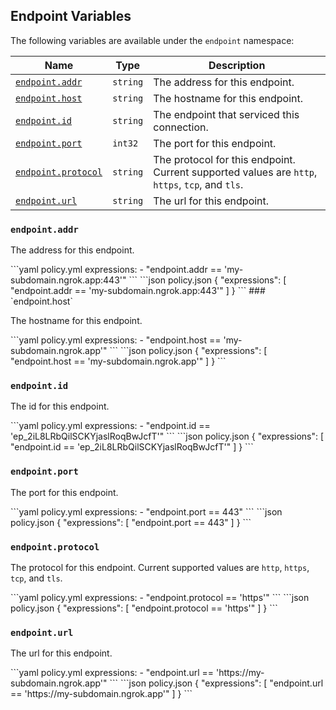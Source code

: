 

## Endpoint Variables

The following variables are available under the `endpoint` namespace:

| Name                                     | Type     | Description                                                                                     |
| ---------------------------------------- | -------- | ----------------------------------------------------------------------------------------------- |
| [`endpoint.addr`](#endpointaddr)         | `string` | The address for this endpoint.                                                                  |
| [`endpoint.host`](#endpointhost)         | `string` | The hostname for this endpoint.                                                                 |
| [`endpoint.id`](#endpointid)             | `string` | The endpoint that serviced this connection.                                                     |
| [`endpoint.port`](#endpointport)         | `int32`  | The port for this endpoint.                                                                     |
| [`endpoint.protocol`](#endpointprotocol) | `string` | The protocol for this endpoint. Current supported values are `http`, `https`, `tcp`, and `tls`. |
| [`endpoint.url`](#endpointurl)           | `string` | The url for this endpoint.                                                                      |

### `endpoint.addr`

The address for this endpoint.

<CodeGroup>
```yaml policy.yml
expressions:
  - "endpoint.addr == 'my-subdomain.ngrok.app:443'"
```
```json policy.json
{
  "expressions": [
    "endpoint.addr == 'my-subdomain.ngrok.app:443'"
  ]
}
```
</CodeGroup>
### `endpoint.host`

The hostname for this endpoint.

<CodeGroup>
```yaml policy.yml
expressions:
  - "endpoint.host == 'my-subdomain.ngrok.app'"
```
```json policy.json
{
  "expressions": [
    "endpoint.host == 'my-subdomain.ngrok.app'"
  ]
}
```
</CodeGroup>

### `endpoint.id`

The id for this endpoint.

<CodeGroup>
```yaml policy.yml
expressions:
  - "endpoint.id == 'ep_2iL8LRbQilSCKYjaslRoqBwJcfT'"
```
```json policy.json
{
  "expressions": [
    "endpoint.id == 'ep_2iL8LRbQilSCKYjaslRoqBwJcfT'"
  ]
}
```
</CodeGroup>

### `endpoint.port`

The port for this endpoint.

<CodeGroup>
```yaml policy.yml
expressions:
  - "endpoint.port == 443"
```
```json policy.json
{
  "expressions": [
    "endpoint.port == 443"
  ]
}
```
</CodeGroup>

### `endpoint.protocol`

The protocol for this endpoint. Current supported values are `http`, `https`, `tcp`, and `tls`.

<CodeGroup>
```yaml policy.yml
expressions:
  - "endpoint.protocol == 'https'"
```
```json policy.json
{
  "expressions": [
    "endpoint.protocol == 'https'"
  ]
}
```
</CodeGroup>

### `endpoint.url`

The url for this endpoint.

<CodeGroup>
```yaml policy.yml
expressions:
  - "endpoint.url == 'https://my-subdomain.ngrok.app'"
```
```json policy.json
{
  "expressions": [
    "endpoint.url == 'https://my-subdomain.ngrok.app'"
  ]
}
```
</CodeGroup>
